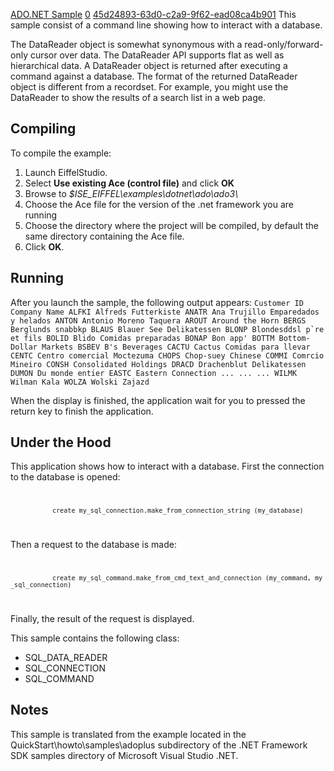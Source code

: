 [[Property:title|ADO.NET Sample]]
[[Property:weight|0]]
[[Property:uuid|45d24893-63d0-c2a9-9f62-ead08ca4b901]]
This sample consist of a command line showing how to interact with a database.

The DataReader object is somewhat synonymous with a read-only/forward-only cursor over data. The DataReader API supports flat as well as hierarchical data. A DataReader object is returned after executing a command against a database. The format of the returned DataReader object is different from a recordset. For example, you might use the DataReader to show the results of a search list in a web page.

==Compiling==

To compile the example:   
# Launch EiffelStudio.
# Select '''Use existing Ace (control file)''' and click '''OK'''
# Browse to ''$ISE_EIFFEL\examples\dotnet\ado\ado3\''
# Choose the Ace file for the version of the .net framework you are running
# Choose the directory where the project will be compiled, by default the same directory containing the Ace file.
# Click '''OK'''.


==Running==

After you launch the sample, the following output appears:
<code>
Customer ID    Company Name
ALFKI    Alfreds Futterkiste
ANATR    Ana Trujillo Emparedados y helados
ANTON    Antonio Moreno Taquera
AROUT    Around the Horn
BERGS    Berglunds snabbkp
BLAUS    Blauer See Delikatessen
BLONP    Blondesddsl p`re et fils
BOLID    Blido Comidas preparadas
BONAP    Bon app'
BOTTM    Bottom-Dollar Markets
BSBEV    B's Beverages
CACTU    Cactus Comidas para llevar
CENTC    Centro comercial Moctezuma
CHOPS    Chop-suey Chinese
COMMI    Comrcio Mineiro
CONSH    Consolidated Holdings
DRACD    Drachenblut Delikatessen
DUMON    Du monde entier
EASTC    Eastern Connection
...	...	...
WILMK    Wilman Kala
WOLZA    Wolski  Zajazd
</code>

When the display is finished, the application wait for you to pressed the return key to finish the application.

==Under the Hood==

This application shows how to interact with a database. First the connection to the database is opened:
<code>
            create my_sql_connection.make_from_connection_string (my_database)
</code>
Then a request to the database is made: 
<code>
            create my_sql_command.make_from_cmd_text_and_connection (my_command, my_sql_connection)
</code> 
Finally, the result of the request is displayed. 

This sample contains the following class: 
*  <eiffel>SQL_DATA_READER</eiffel> 
*  <eiffel>SQL_CONNECTION</eiffel> 
*  <eiffel>SQL_COMMAND</eiffel> 

==Notes==

This sample is translated from the example located in the QuickStart\howto\samples\adoplus subdirectory of the .NET Framework SDK samples directory of Microsoft Visual Studio .NET.




